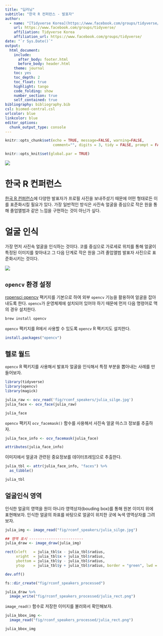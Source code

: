 ```yaml
---
title: "딥러닝"
subtitle: "한국 R 컨퍼런스 - 발표자"
author:
  - name: "[Tidyverse Korea](https://www.facebook.com/groups/tidyverse/)"
    url: https://www.facebook.com/groups/tidyverse/
    affiliation: Tidyverse Korea
    affiliation_url: https://www.facebook.com/groups/tidyverse/
date: "`r Sys.Date()`"
output:
  html_document: 
    include:
      after_body: footer.html
      before_body: header.html
    theme: journal
    toc: yes
    toc_depth: 2
    toc_float: true
    highlight: tango
    code_folding: show
    number_section: true
    self_contained: true
bibliography: bibliography.bib
csl: biomed-central.csl
urlcolor: blue
linkcolor: blue
editor_options: 
  chunk_output_type: console
---
```


``` r
knitr::opts_chunk$set(echo = TRUE, message=FALSE, warning=FALSE,
                      comment="", digits = 3, tidy = FALSE, prompt = FALSE, fig.align = 'center')

knitr::opts_knit$set(global.par = TRUE) 
```

![](fig/rconf-speakers.png)

# 한국 R 컨퍼런스 {#korean-r-conference}

[한국 R 컨퍼런스](https://use-r.kr)에 다양한 발표자가 프로필 사진을 보내주셨기 때문에 어떤 형태로든 이를 표준화시킬 필요가 있다. 가장 일반적인 방식은 사진속 얼굴을 중심으로 작은 원을 통해 졸업앨범과 같은 느낌을 구현하는 것이 아닌가 싶다.

# 얼굴 인식 {#recognized-faces}

가장 먼저 사진속 얼굴을 인식하는 것이다. 코를 중심으로 가로세로 위치를 통해 얼굴이 특정된 이미지를 찾아내고 그 다음 단계로 작은 원을 그려 졸업앨범 발표자 사진으로 표준화시키는 것이다.

![](fig/rconf-face-workflow.png)

## `opencv` 환경 설정 {#recognized-faces-env}

[ropensci opencv](https://github.com/ropensci/opencv) 팩키지를 기본으로 하여 외부 `opencv` 기능을 활용하여 얼굴을 잡아내도록 한다. `opencv`가 운영체제에 설치되어 있어야 하기 때문에 먼저 다음 명령어로 맥의 경우 설치한다.

```r
brew install opencv
```

`opencv` 팩키지를 R에서 사용할 수 있도록 `opencv` R 팩키지도 설치한다.

```r
install.packages("opencv")
```

## 헬로 월드 {#helloworld-faces}

`opencv` R 팩키지를 사용해서 발표자 얼굴을 인식해서 특정 부분을 뽑아내는 사례를 만들어보자.

```r
library(tidyverse)
library(opencv)
library(magick)

julia_raw <- ocv_read('fig/rconf_speakers/julia_silge.jpg')
julia_face <- ocv_face(julia_raw)

julia_face
```

`opencv` 팩키지 `ocv_facemask()` 함수를 사용해서 사진속 얼굴 마스크 정보를 추출하자.

```r
julia_face_info <- ocv_facemask(julia_face)

attributes(julia_face_info)
```

이미지에서 얼굴과 관련된 중요정보를 데이터프레임으로 추출한다.

```r
julia_tbl <- attr(julia_face_info, "faces") %>% 
  as_tibble()

julia_tbl
```


## 얼굴인식 영역 {#helloworld-faces-bbox}

인식한 얼굴의 영역을 원이 아니라 영역상자(bouding box)를 통해 원본 이미지 위에 표현해보자.
인식한 얼굴의 좌표를 바탕으로 얼굴이 위치한 곳에 녹색 영역상자를 그려보자.

```r

julia_img <- image_read("fig/rconf_speakers/julia_silge.jpg")

## 영역 표시 -------------------------
julia_draw <- image_draw(julia_img)

rect(xleft   = julia_tbl$x - julia_tbl$radius, 
     xright  = julia_tbl$x + julia_tbl$radius,
     ybottom = julia_tbl$y - julia_tbl$radius,
     ytop    = julia_tbl$y + julia_tbl$radius, border = "green", lwd = 5)

dev.off()

fs::dir_create("fig/rconf_speakers_processed")

julia_draw %>% 
  image_write("fig/rconf_speakers_processed/julia_rect.png")
```

`image_read()` 함수로 저장한 이미지를 불러와서 확인해보자.

```r
julia_bbox_img <-  
  image_read("fig/rconf_speakers_processed/julia_rect.png")

julia_bbox_img
```

